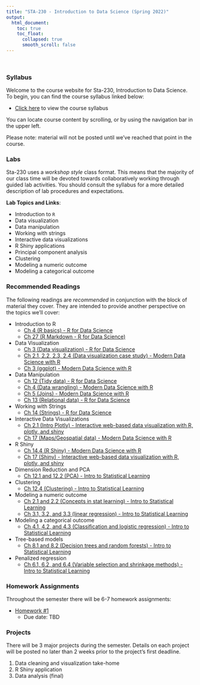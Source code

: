 ```yaml
---
title: "STA-230 - Introduction to Data Science (Spring 2022)"
output:
  html_document:
    toc: true
    toc_float:
      collapsed: true
      smooth_scroll: false
---
```


$~$

### Syllabus

Welcome to the course website for Sta-230, Introduction to Data Science. To begin, you can find the course syllabus linked below:

- [Click here](syllabus230s23.html) to view the course syllabus

You can locate course content by scrolling, or by using the navigation bar in the upper left.  

Please note: material will not be posted until we've reached that point in the course.

### Labs

Sta-230 uses a *workshop style* class format. This means that the majority of our class time will be devoted towards collaboratively working through guided lab activities. You should consult the syllabus for a more detailed description of lab procedures and expectations.

**Lab Topics and Links**:

- Introduction to `R`
- Data visualization
- Data manipulation
- Working with strings
- Interactive data visualizations
- R Shiny applications
- Principal component analysis
- Clustering
- Modeling a numeric outcome
- Modeling a categorical outcome

### Recommended Readings

The following readings are *recommended* in conjunction with the block of material they cover. They are intended to provide another perspective on the topics we'll cover:

- Introduction to R
    - [Ch 4 (R basics) - R for Data Science](https://r4ds.had.co.nz/workflow-basics.html)
    - [Ch 27 (R Markdown - R for Data Science)](https://r4ds.had.co.nz/r-markdown.html)
- Data Visualization
    - [Ch 3 (Data visualization) - R for Data Science](https://r4ds.had.co.nz/data-visualisation.html)
    - [Ch 2.1, 2.2, 2.3, 2.4 (Data visualization case study) - Modern Data Science with R](https://mdsr-book.github.io/mdsr2e/ch-vizI.html)
    - [Ch 3 (ggplot) - Modern Data Science with R](https://mdsr-book.github.io/mdsr2e/ch-vizII.html)
- Data Manipulation
    - [Ch 12 (Tidy data) - R for Data Science](https://r4ds.had.co.nz/tidy-data.html)
    - [Ch 4 (Data wrangling) - Modern Data Science with R](https://mdsr-book.github.io/mdsr2e/ch-dataI.html)
    - [Ch 5 (Joins) - Modern Data Science with R](https://mdsr-book.github.io/mdsr2e/ch-join.html)
    - [Ch 13 (Relational data) - R for Data Science](https://r4ds.had.co.nz/relational-data.html)
- Working with Strings
    - [Ch 14 (Strings) - R for Data Science](https://r4ds.had.co.nz/strings.html)
- Interactive Data Visualizations
    - [Ch 2.1 (Intro Plotly) - Interactive web-based data visualization with R, plotly, and shiny](https://plotly-r.com/overview.html#intro-plotly)
    - [Ch 17 (Maps/Geospatial data) - Modern Data Science with R](https://mdsr-book.github.io/mdsr2e/ch-spatial.html#motivation-whats-so-great-about-geospatial-data)
- R Shiny
    - [Ch 14.4 (R Shiny) - Modern Data Science with R](https://mdsr-book.github.io/mdsr2e/ch-vizIII.html#sec:shiny)
    - [Ch 17 (Shiny) - Interactive web-based data visualization with R, plotly, and shiny](https://plotly-r.com/linking-views-with-shiny.html)
- Dimension Reduction and PCA
    - [Ch 12.1 and 12.2 (PCA) - Intro to Statistical Learning](https://hastie.su.domains/ISLR2/ISLRv2_website.pdf)
- Clustering
    - [Ch 12.4 (Clustering) - Intro to Statistical Learning](https://hastie.su.domains/ISLR2/ISLRv2_website.pdf)
- Modeling a numeric outcome
    - [Ch 2.1 and 2.2 (Concepts in stat learning) - Intro to Statistical Learning](https://hastie.su.domains/ISLR2/ISLRv2_website.pdf)
    - [Ch 3.1, 3.2, and 3.3 (linear regression) - Intro to Statistical Learning](https://hastie.su.domains/ISLR2/ISLRv2_website.pdf)
- Modeling a categorical outcome
    - [Ch 4.1, 4.2, and 4.3 (Classification and logistic regression) - Intro to Statistical Learning](https://hastie.su.domains/ISLR2/ISLRv2_website.pdf)
- Tree-based models
     - [Ch 8.1 and 8.2 (Decision trees and random forests) - Intro to Statistical Learning](https://hastie.su.domains/ISLR2/ISLRv2_website.pdf)
- Penalized regression
     - [Ch 6.1, 6.2, and 6.4 (Variable selection and shrinkage methods) - Intro to Statistical Learning](https://hastie.su.domains/ISLR2/ISLRv2_website.pdf)
     
### Homework Assignments

Throughout the semester there will be 6-7 homework assignments:

- [Homework #1](s230s23/hw1.html)
    - Due date: TBD
    
### Projects

There will be 3 major projects during the semester. Details on each project will be posted no later than 2 weeks prior to the project's first deadline.

1. Data cleaning and visualization take-home
2. R Shiny application
3. Data analysis (final)